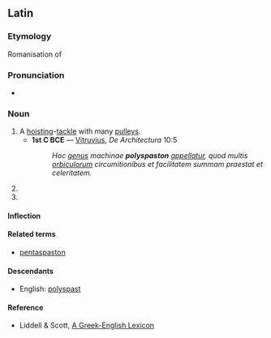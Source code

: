 ==Latin==

===Etymology===
Romanisation of {{AGr.|la}}  {{term|πολυσπαστον||compound pulley|tr=polyspaston|lang=grc|sc=polytonic}}

===Pronunciation===
*{{IPA|/ˈpo.lʏˌspas.ton/}}

===Noun===
{{la-noun|polyspaston|polyspasti#Latin|polyspastī|n|second}}

# A [[hoist]]ing-[[tackle]] with many [[pulleys]].
#*'''1st C BCE''' — [[w:en:Vitruvius|Vitruvius]], ''De Architectura'' 10:5
#*:''Hoc [[genus]] machinae '''polyspaston''' [[appello|appellatur]], quod multis [[orbiculus|orbiculorum]] circumitionibus et facilitatem summam praestat et celeritatem.''
# {{inflection of|polyspaston|polyspaston|acc|s}}
# {{inflection of|polyspaston|polyspaston|voc|s}}

====Inflection====
{{ladecl2}}
{{la-decl-2nd-Greek-N|polyspast}}

====Related terms====
*[[pentaspaston]]

====Descendants====
* English: [[polyspast]]

====Reference====
{{R:L&S|polyspaston}}
* Liddell & Scott, [http://perseus.mpiwg-berlin.mpg.de/cgi-bin/resolveform?lookup=poluspastos&type=begin&lang=greek&searchText=&options=Sort+Results+Alphabetically&.submit=Submit+Query&formentry=1&lang=greek A Greek-English Lexicon]
